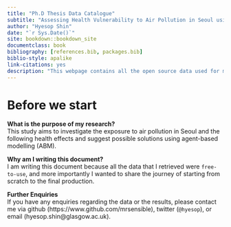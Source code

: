 ```yaml
--- 
title: "Ph.D Thesis Data Catalogue"
subtitle: "Assessing Health Vulnerability to Air Pollution in Seoul using an Agent-based Simulation"
author: "Hyesop Shin"
date: "`r Sys.Date()`"
site: bookdown::bookdown_site
documentclass: book
bibliography: [references.bib, packages.bib]
biblio-style: apalike
link-citations: yes
description: "This webpage contains all the open source data used for my doctoral thesis"
---
```


# Before we start{-}

**What is the purpose of my research?** <br>
This study aims to investigate the exposure to air pollution in Seoul and the following health effects and suggest possible solutions using agent-based modelling (ABM).


**Why am I writing this document?** <br>
I am writing this document because all the data that I retrieved were `free-to-use`, and more importantly I wanted to share the journey of starting from scratch to the final production.


**Further Enquiries** <br>
If you have any enquiries regarding the data or the results, please contact me via github (https://www.github.com/mrsensible), twitter (`@hyesop`), or email (hyesop.shin@glasgow.ac.uk).

